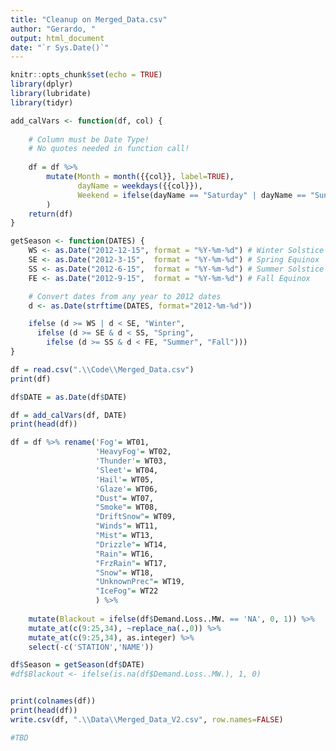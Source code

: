 ```yaml
---
title: "Cleanup on Merged_Data.csv"
author: "Gerardo, "
output: html_document
date: "`r Sys.Date()`"
---
```


```r
knitr::opts_chunk$set(echo = TRUE)
library(dplyr)
library(lubridate)
library(tidyr)
```

```r
add_calVars <- function(df, col) {
    
    # Column must be Date Type!
    # No quotes needed in function call!
    
    df = df %>%
        mutate(Month = month({{col}}, label=TRUE), 
               dayName = weekdays({{col}}),
               Weekend = ifelse(dayName == "Saturday" | dayName == "Sunday", 1, 0) 
        )
    return(df)
}

getSeason <- function(DATES) {
    WS <- as.Date("2012-12-15", format = "%Y-%m-%d") # Winter Solstice
    SE <- as.Date("2012-3-15",  format = "%Y-%m-%d") # Spring Equinox
    SS <- as.Date("2012-6-15",  format = "%Y-%m-%d") # Summer Solstice
    FE <- as.Date("2012-9-15",  format = "%Y-%m-%d") # Fall Equinox

    # Convert dates from any year to 2012 dates
    d <- as.Date(strftime(DATES, format="2012-%m-%d"))

    ifelse (d >= WS | d < SE, "Winter",
      ifelse (d >= SE & d < SS, "Spring",
        ifelse (d >= SS & d < FE, "Summer", "Fall")))
}
```

```r

df = read.csv(".\\Code\\Merged_Data.csv")
print(df)

df$DATE = as.Date(df$DATE)

df = add_calVars(df, DATE)
print(head(df))

df = df %>% rename('Fog'= WT01,
                   'HeavyFog'= WT02, 
                   'Thunder'= WT03,
                   'Sleet'= WT04,
                   'Hail'= WT05,
                   'Glaze'= WT06,
                   "Dust"= WT07,
                   "Smoke"= WT08,
                   "DriftSnow"= WT09,
                   "Winds"= WT11,
                   "Mist"= WT13,
                   "Drizzle"= WT14,
                   "Rain"= WT16,
                   "FrzRain"= WT17,
                   "Snow"= WT18,
                   "UnknownPrec"= WT19,
                   "IceFog"= WT22
                   ) %>%
    
    mutate(Blackout = ifelse(df$Demand.Loss..MW. == 'NA', 0, 1)) %>%
    mutate_at(c(9:25,34), ~replace_na(.,0)) %>%
    mutate_at(c(9:25,34), as.integer) %>%
    select(-c('STATION','NAME'))

df$Season = getSeason(df$DATE)
#df$Blackout <- ifelse(is.na(df$Demand.Loss..MW.), 1, 0)


print(colnames(df))
print(head(df))
write.csv(df, ".\\Data\\Merged_Data_V2.csv", row.names=FALSE)
```


```r
#TBD

```



